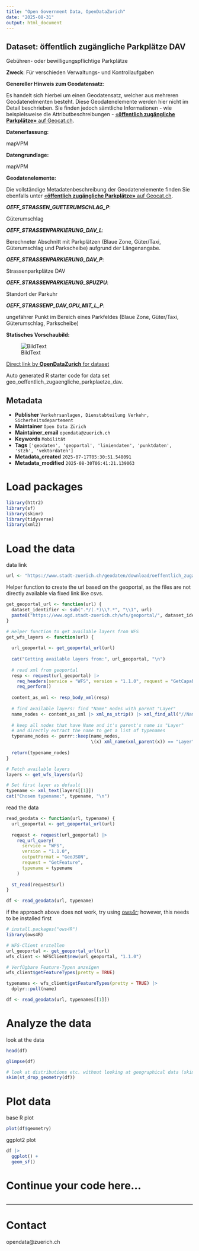 ```yaml
---
title: "Open Government Data, OpenDataZurich"
date: "2025-08-31"
output: html_document
---
```


## Dataset: öffentlich zugängliche Parkplätze DAV

Gebühren- oder bewilligungspflichtige Parkplätze

**Zweck**: Für verschieden Verwaltungs- und Kontrollaufgaben

**Genereller Hinweis zum Geodatensatz:**

Es handelt sich hierbei um einen Geodatensatz, welcher aus mehreren Geodatenelmenten besteht. Diese Geodatenelemente werden hier nicht im Detail beschrieben. Sie finden jedoch sämtliche Informationen - wie beispielsweise die Attributbeschreibungen - [«**öffentlich zugängliche Parkplätze»** auf Geocat.ch](https://www.geocat.ch/geonetwork/srv/ger/catalog.search#/metadata/809a40eb-32a5-4873-aac9-fa9776c0a687).
			   

**Datenerfassung:**

mapVPM

**Datengrundlage:**

mapVPM

**Geodatenelemente:**

Die vollständige Metadatenbeschreibung der Geodatenelemente finden Sie ebenfalls unter [«**öffentlich zugängliche Parkplätze»** auf Geocat.ch](https://www.geocat.ch/geonetwork/srv/ger/md.viewer#/full_view/809a40eb-32a5-4873-aac9-fa9776c0a687).

***OEFF_STRASSEN_GUETERUMSCHLAG_P***: 

Güterumschlag


***OEFF_STRASSENPARKIERUNG_DAV_L***: 

Berechneter Abschnitt mit Parkplätzen (Blaue Zone, Güter/Taxi, Güterumschlag und Parkscheibe) aufgrund der Längenangabe.


***OEFF_STRASSENPARKIERUNG_DAV_P***: 

Strassenparkplätze DAV


***OEFF_STRASSENPARKIERUNG_SPUZPU***: 

Standort der Parkuhr


***OEFF_STRASSENP_DAV_OPU_MIT_L_P***: 

ungefährer Punkt im Bereich eines Parkfeldes (Blaue Zone, Güter/Taxi, Güterumschlag, Parkscheibe)




**Statisches Vorschaubild:**

![BildText](https://www.gis.stadt-zuerich.ch/zueriplan_docs/geocat/809a40eb-32a5-4873-aac9-fa9776c0a687.png)



[Direct link by **OpenDataZurich** for dataset](https://data.stadt-zuerich.ch/dataset/geo_oeffentlich_zugaengliche_parkplaetze_dav)

Auto generated R starter code for data set geo_oeffentlich_zugaengliche_parkplaetze_dav.

## Metadata

- **Publisher** `Verkehrsanlagen, Dienstabteilung Verkehr, Sicherheitsdepartement`
- **Maintainer** `Open Data Zürich`
- **Maintainer_email** `opendata@zuerich.ch`
- **Keywords** `Mobilität`
- **Tags** `['geodaten', 'geoportal', 'liniendaten', 'punktdaten', 'stzh', 'vektordaten']`
- **Metadata_created** `2025-07-17T05:30:51.548091`
- **Metadata_modified** `2025-08-30T06:41:21.139063`


# Load packages

```r
library(httr2)
library(sf)
library(skimr)
library(tidyverse)
library(xml2)
```

# Load the data

data link
```r
url <- "https://www.stadt-zuerich.ch/geodaten/download/oeffentlich_zugaengliche_Parkplaetze_DAV?format=geojson_link"
```


Helper function to create the url based on the geoportal, as the files are not directly available via fixed link like csvs.
```r
get_geoportal_url <- function(url) {
  dataset_identifier <- sub(".*/(.*)\\?.*", "\\1", url)
  paste0("https://www.ogd.stadt-zuerich.ch/wfs/geoportal/", dataset_identifier)
}
```

```r
# Helper function to get available layers from WFS
get_wfs_layers <- function(url) {
  
  url_geoportal <- get_geoportal_url(url)
  
  cat("Getting available layers from:", url_geoportal, "\n")
  
  # read xml from geoportal
  resp <- request(url_geoportal) |> 
    req_headers(service = "WFS", version = "1.1.0", request = "GetCapabilities") |> 
    req_perform()
  
  content_as_xml <- resp_body_xml(resp)
  
  # find available layers: find "Name" nodes with parent "Layer"
  name_nodes <- content_as_xml |> xml_ns_strip() |> xml_find_all("//Name")
  
  # keep all nodes that have Name and it's parent's name is "Layer"
  # and directly extract the name to get a list of typenames
  typename_nodes <- purrr::keep(name_nodes,
                                \(x) xml_name(xml_parent(x)) == "Layer")
  
  return(typename_nodes)
}

# Fetch available layers
layers <- get_wfs_layers(url)

# Set first layer as default
typename <- xml_text(layers[[1]])
cat("Chosen typename:", typename, "\n")
```

read the data
```r
read_geodata <- function(url, typename) {
  url_geoportal <- get_geoportal_url(url)
  
  request <- request(url_geoportal) |>
    req_url_query(
      service = "WFS",
      version = "1.1.0",
      outputFormat = "GeoJSON",
      request = "GetFeature",
      typename = typename
    )
  
  st_read(request$url)
}

df <- read_geodata(url, typename)
```

if the approach above does not work, try using [ows4r](https://eblondel.github.io/ows4R/); however, this needs to be installed first
```r
# install.packages("ows4R")
library(ows4R)

# WFS-Client erstellen
url_geoportal <- get_geoportal_url(url)
wfs_client <- WFSClient$new(url_geoportal, "1.1.0")

# Verfügbare Feature-Typen anzeigen
wfs_client$getFeatureTypes(pretty = TRUE)

typenames <- wfs_client$getFeatureTypes(pretty = TRUE) |> 
  dplyr::pull(name)

df <- read_geodata(url, typenames[[1]])
```

# Analyze the data

look at the data
```r
head(df)
```

```r
glimpse(df)
```

```r
# look at distributions etc. without looking at geographical data (skim cannot deal with geometries)
skim(st_drop_geometry(df))
```

# Plot data

base R plot
```r
plot(df$geometry)
```

ggplot2 plot
```r
df |>
  ggplot() +
  geom_sf()
```

# Continue your code here...

```r

```

------------------------------------------------------------------------

# Contact

opendata@zuerich.ch

